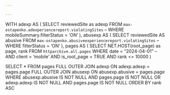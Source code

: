 ```yaml
---

---
```



WITH adexp AS (
  SELECT
    reviewedSite as adexp
  FROM `max-ostapenko.adexperiencereport.violatingSites`
  -- WHERE mobileSummary.filterStatus = 'ON'
), abusexp AS (
  SELECT
    reviewedSite AS abusive
  FROM `max-ostapenko.abusiveexperiencereport.violatingSites`
  -- WHERE filterStatus = 'ON'
), pages AS (
  SELECT
    NET.HOST(root_page) as page,
    rank
  FROM
    `httparchive.all.pages`
  WHERE
    date = "2024-04-01"
    --AND client = 'mobile'
    AND is_root_page = TRUE
    AND rank <= 10000
)

SELECT
  *
FROM
  pages
FULL OUTER JOIN adexp
ON adexp.adexp = pages.page
FULL OUTER JOIN abusexp
ON abusexp.abusive = pages.page
WHERE
  abusexp.abusive IS NOT NULL AND pages.page IS NOT NULL
  OR adexp.adexp IS NOT NULL AND pages.page IS NOT NULL
ORDER BY rank ASC
